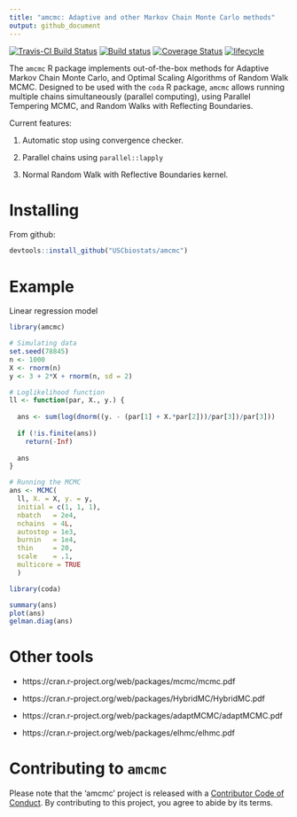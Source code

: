 ```yaml
---
title: "amcmc: Adaptive and other Markov Chain Monte Carlo methods"
output: github_document
---
```


[![Travis-CI Build Status](https://travis-ci.org/USCbiostats/amcmc.svg?branch=master)](https://travis-ci.org/USCbiostats/amcmc)
[![Build status](https://ci.appveyor.com/api/projects/status/3x9qj7imvoijb1vf?svg=true)](https://ci.appveyor.com/project/gvegayon/amcmc)
[![Coverage Status](https://img.shields.io/codecov/c/github/USCbiostats/amcmc/master.svg)](https://codecov.io/github/USCbiostats/amcmc?branch=master)
[![lifecycle](https://img.shields.io/badge/lifecycle-experimental-orange.svg)](https://www.tidyverse.org/lifecycle/#experimental)

The `amcmc` R package implements out-of-the-box methods for Adaptive Markov Chain Monte Carlo, and Optimal Scaling Algorithms of Random Walk MCMC. Designed to be used with the `coda` R package, `amcmc` allows running multiple chains simultaneously (parallel computing), using Parallel Tempering MCMC, and Random Walks with Reflecting Boundaries.

Current features:

1.  Automatic stop using convergence checker.

2.  Parallel chains using `parallel::lapply`

3.  Normal Random Walk with Reflective Boundaries kernel.


# Installing

From github:

```r
devtools::install_github("USCbiostats/amcmc")
```

# Example

Linear regression model

```r
library(amcmc)

# Simulating data
set.seed(78845)
n <- 1000
X <- rnorm(n)
y <- 3 + 2*X + rnorm(n, sd = 2)

# Loglikelihood function
ll <- function(par, X., y.) {
  
  ans <- sum(log(dnorm((y. - (par[1] + X.*par[2]))/par[3])/par[3]))
  
  if (!is.finite(ans))
    return(-Inf)
  
  ans
}

# Running the MCMC
ans <- MCMC(
  ll, X. = X, y. = y,
  initial = c(1, 1, 1),
  nbatch   = 2e4,
  nchains  = 4L,
  autostop = 1e3,
  burnin   = 1e4,
  thin     = 20,
  scale    = .1,
  multicore = TRUE
  )
```

```r
library(coda)

summary(ans)
plot(ans)
gelman.diag(ans)
```


# Other tools

*   https://cran.r-project.org/web/packages/mcmc/mcmc.pdf

*   https://cran.r-project.org/web/packages/HybridMC/HybridMC.pdf

*   https://cran.r-project.org/web/packages/adaptMCMC/adaptMCMC.pdf

*   https://cran.r-project.org/web/packages/elhmc/elhmc.pdf

# Contributing to `amcmc`

Please note that the 'amcmc' project is released with a [Contributor Code of Conduct](CODE_OF_CONDUCT.md). By contributing to this project, you agree to abide by its terms.